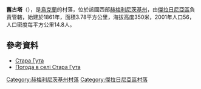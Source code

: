 {{coord|49|14|22|N|27|45|5|E|scale:100000|display=title}}

'''舊古塔'''（{{lang-uk|Стара Гута}}），是[[烏克蘭|烏克蘭]]的村落，位於該國西部[[赫梅利尼茨基州|赫梅利尼茨基州]]，由[[傑拉日尼亞區|傑拉日尼亞區]]負責管轄，始建於1861年，面積3.78平方公里，海拔高度350米，2001年人口56，人口密度每平方公里14.8人。

==參考資料==
*[http://w1.c1.rada.gov.ua/pls/z7503/A005?rdat1=23.06.2015&rf7571=43658 Стара Гута]
* [http://weather.in.ua/ua/hmel'nickaja/24847 Погода в селі Стара Гута] {{Wayback|url=http://weather.in.ua/ua/hmel%27nickaja/24847 |date=20111220113846 }}

{{DEFAULTSORT:Стара Гута}}
[[Category:赫梅利尼茨基州村落|Category:赫梅利尼茨基州村落]]
[[Category:傑拉日尼亞區村落|Category:傑拉日尼亞區村落]]


{{Khmelnytskyi-geo-stub}}